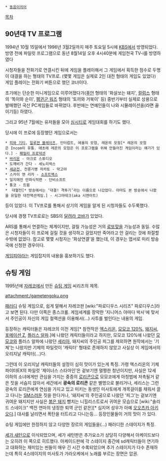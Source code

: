  * [[동음이의어]]

[[목차]]

== 90년대 TV 프로그램 ==
1994년 10월 15일에서 1996년 3월2일까지 매주 토요일 5시에 [[KBS]]에서 방영되었다. 방영 전에 파일럿 프로그램으로 동년 8월14일 오후 4시40분에 게임천국 TV-i를 방영하였다

시청자들을 전화기로 연결시킨 뒤에 게임을 플레이해서 그 게임에서 획득한 점수로 두명이 대결을 하는 형태의 TV프로. (몇몇 게임은 실제로 2인 대전 형태의 게임도 있었다) 게임 플레이는 전화기 버튼으로 했던 코너이다.

초기에는 단순한 미니게임으로 이루어졌다가([[푸얀]] 형태의 '화살쏘는 돼지', [[컬럼스]] 형태의 '똑이와 순이', [[펭귄군 워즈]] 형태의 '토끼와 거북이' 등) 중반기부터 실제로 상용으로 발매했던 국산 PC게임들로 바뀌었다. 후반에는 연예인들이 나와 시뮬레이션을(라면 끓이기등) 하였다.

그리고 95년 7월에는 유저들을 모아 [[심시티]]로 게임대회를 하기도 했다.

당시에 이 프로에 등장했던 게임으로서는

 * [[피와 기티]], [[일루젼 블레이즈]], 인터럽트, 에올의 모험, 레온의 모험[* 레온의 모험은 Incom이 유통. 애초에 레온의 모험은 이 프로그램을 위해 만들어진 게임이라는 얘기가 있다.] - [[패밀리 프로덕션]]
 * [[바리온]] - 아크로 스튜디오
 * 도깨비가 간다 - 세노리박스
 * [[세균전]], 전륜기병 자카토 - 막고야
 * 스카이 앤 리카 - [[소프트맥스]]
 * 일지매전 만파식적편 - 단비소프트
 * 통코 - 트윔
 *  대혈전[* 방송에서는 ‘대결! 격투기’라는 이름으로 나갔었다. 아마도 본 방송에서 나왔을 유일한 대전액션게임.] - 시그마테크(aka 시엔아트)

등이 있었다. 이 TV프로를 통해서 상기의 게임을 알게 된 시청자들도 수두룩했다.

당시에 경쟁 TV프로로는 SBS의 [[달려라 코바]]가 있었다.

ARS를 통해서 연결하는 체계이지만, 걸릴 가능성은 거의 [[로또]]맞을 가능성과 동일. 수많은 시청자들이 이 프로에 걸릴 것을 생각하고 걸었지만 죽어라고 안 걸리는 것에 좌절할 수밖에 없었다. 참고로 몇몇 시청자는 '화상연결'을 했는데, 이 경우는 엽서로 미리 방송국에 신청한 경우이다.

[[게임피아]]라는 게임잡지의 내용을 홍보하기도 했다.


== 슈팅 게임 ==
1995년에 [[자레코]]에서 만든 [[슈팅 게임]] 씨리즈의 제목.

attachment:/gametengoku.png

[[패러디]] 슈팅 게임으로, 쉽게 말해서 자레코판 [wiki:"파로디우스 시리즈" 파로디우스]라고 보면 된다. 다만 이쪽은 종스크롤. 게임세계를 장악한 '지니어스 야마다 박사'에 맞서서 주인공이 자신의 게임 컬렉션을 이용해서(...) 사투를 벌인다는 내용의 게임.

등장하는 캐릭터들은 자레코의 이전 게임[* 참전작은 [[엑스리온]], [[모모코 120%]], [[돼지씨]], [[포메이션 Z]], [[플러스 알파]].]에 나왔던 캐릭터들이라고 하지만, 모모코 120%에 나왔던 [[모모코]]와 플러스 알파에 나왔던 [[세리아]], 돼지씨의 주인공 피그를 제외하면 원작에서는 '기체'는 나왔지만 기체의 파일럿이 '캐릭터' 형태로 존재하지 않았고 사실상 이 게임에서의 오리지날 캐릭터(...)다.

그런데 이 오리지날 캐릭터들의 설정이 심히 맛이가 있는게 특징. 가령 엑스리온의 기체 파이터EX의 파일럿 '제이너스 스타마인'은 겉보기엔 멀쩡한 청년이지만, 사실은 12세 이하의 소녀에게만 관심을 가지는 중증의 [[로리콘]]으로 모모코에게 아청법에 저촉될거 같은 짓을 서슴지 않아서 세간에서 '''광속의 로리콘''' 같은 별명으로 불리거나, 세리스는 그런 광속의 로리콘에게 연심을 가지고 있고 미키는 동생인 미사토에게 개목걸이를 채워서 끌고 다니는 [[SM]]스러운 짓을 한다거나, '돼지씨'의 주인공으로 나왔던 '피그'는 겉보기엔 귀여운 돼지지만 사실은 [[붉은 돼지]] 뺨치는 니힐리스트로서 귀여운 모습으로 [wiki:"솔리드 스네이크" 백전 연마의 냉정한 퇴역 군인 같은][* 심지어 성우가 아예 [[오오츠카 아키오]]다.] 대사를 날리면서 폭탄을 터트리고 다니는등... 등장인물들이 거의 맛이 가 있다.       

슈팅 게임에만 한정하지 않고 다양한 장르의 게임들을(...) 패러디한 스테이지가 특징.

[[세가 새턴]]으로 이식되었으며, 세가 새턴판은 추가요소가 상당히 다양해서 아케이드보다는 오히려 이 쪽으로 히트했다. 아케이드판에 각 스테이지 중간에 sd캐릭터들이 연기하고 대화하는 재미있는 씬들이 매우 긴 시간 수록되었으며 추가 스테이지가 다수 존재하는데 특히 4스테이지의 미사토가 가라오케에서 노래를 부르는 장면은 압권.
